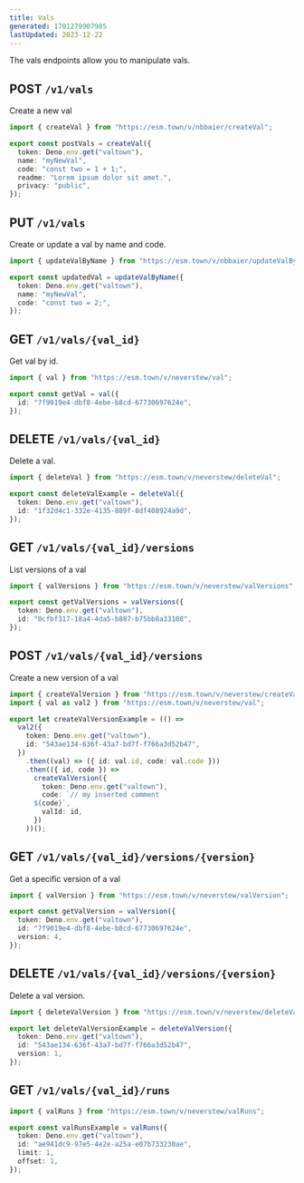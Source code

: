 ```yaml
---
title: Vals
generated: 1701279907985
lastUpdated: 2023-12-22
---
```


The vals endpoints allow you to manipulate vals.

## POST `/v1/vals`

Create a new val

```ts title="Example" val
import { createVal } from "https://esm.town/v/nbbaier/createVal";

export const postVals = createVal({
  token: Deno.env.get("valtown"),
  name: "myNewVal",
  code: "const two = 1 + 1;",
  readme: "Lorem ipsum dolor sit amet.",
  privacy: "public",
});
```

## PUT `/v1/vals`

Create or update a val by name and code.

```ts title="Example" val
import { updateValByName } from "https://esm.town/v/nbbaier/updateValByName";

export const updatedVal = updateValByName({
  token: Deno.env.get("valtown"),
  name: "myNewVal",
  code: "const two = 2;",
});
```

## GET `/v1/vals/{val_id}`

Get val by id.

```ts title="Example" val
import { val } from "https://esm.town/v/neverstew/val";

export const getVal = val({
  id: "7f9019e4-dbf8-4ebe-b8cd-67730697624e",
});
```

## DELETE `/v1/vals/{val_id}`

Delete a val.

```ts title="Example" val
import { deleteVal } from "https://esm.town/v/neverstew/deleteVal";

export const deleteValExample = deleteVal({
  token: Deno.env.get("valtown"),
  id: "1f32d4c1-332e-4135-889f-8df408924a9d",
});
```

## GET `/v1/vals/{val_id}/versions`

List versions of a val

```ts title="Example" val
import { valVersions } from "https://esm.town/v/neverstew/valVersions";

export const getValVersions = valVersions({
  token: Deno.env.get("valtown"),
  id: "0cfbf317-18a4-4da5-b887-b75bb8a33108",
});
```

## POST `/v1/vals/{val_id}/versions`

Create a new version of a val

```ts title="Example" val
import { createValVersion } from "https://esm.town/v/neverstew/createValVersion";
import { val as val2 } from "https://esm.town/v/neverstew/val";

export let createValVersionExample = (() =>
  val2({
    token: Deno.env.get("valtown"),
    id: "543ae134-636f-43a7-bd7f-f766a3d52b47",
  })
    .then((val) => ({ id: val.id, code: val.code }))
    .then(({ id, code }) =>
      createValVersion({
        token: Deno.env.get("valtown"),
        code: `// my inserted comment
      ${code}`,
        valId: id,
      })
    ))();
```

## GET `/v1/vals/{val_id}/versions/{version}`

Get a specific version of a val

```ts title="Example" val
import { valVersion } from "https://esm.town/v/neverstew/valVersion";

export const getValVersion = valVersion({
  token: Deno.env.get("valtown"),
  id: "7f9019e4-dbf8-4ebe-b8cd-67730697624e",
  version: 4,
});
```

## DELETE `/v1/vals/{val_id}/versions/{version}`

Delete a val version.

```ts title="Example" val
import { deleteValVersion } from "https://esm.town/v/neverstew/deleteValVersion";

export let deleteValVersionExample = deleteValVersion({
  token: Deno.env.get("valtown"),
  id: "543ae134-636f-43a7-bd7f-f766a3d52b47",
  version: 1,
});
```

## GET `/v1/vals/{val_id}/runs`

```ts title="Example" val
import { valRuns } from "https://esm.town/v/neverstew/valRuns";

export const valRunsExample = valRuns({
  token: Deno.env.get("valtown"),
  id: "ae941dc9-97e5-4e2e-a25a-e07b733230ae",
  limit: 1,
  offset: 1,
});
```
